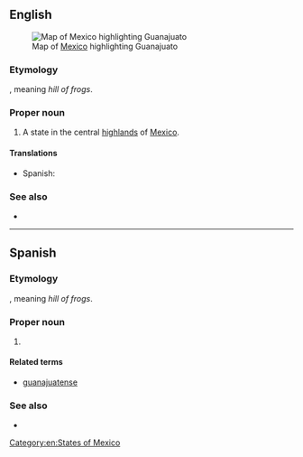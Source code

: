 ==English==
[[File:Mexico map, MX-GUA.svg|thumb|Map of [[Mexico]] highlighting Guanajuato]]

===Etymology===
{{etyl|pua|en}}, meaning ''hill of frogs''.

===Proper noun===
{{en-proper noun}}

# A state in the central [[highlands]] of [[Mexico]].

====Translations====
{{trans-top|state of Mexico}}
* Spanish: {{t+|es|Guanajuato|m}}
{{trans-mid}}
{{trans-bottom}}

===See also===
* {{pedialite}}

[[Category:en:States of Mexico]]

----

==Spanish==

===Etymology===
{{etyl|pua|es}}, meaning ''hill of frogs''.

===Proper noun===
{{es-proper noun|m}}

# {{place|es|state|c/Mexico}}

====Related terms====
* [[guanajuatense]]

===See also===
* {{pedialite|lang=es}}